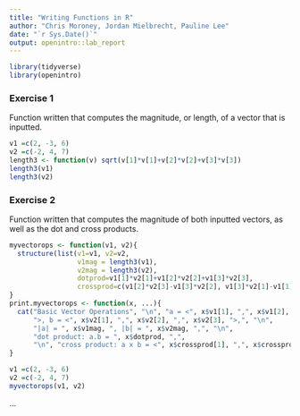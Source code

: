 ```yaml
---
title: "Writing Functions in R"
author: "Chris Moroney, Jordan Mielbrecht, Pauline Lee"
date: "`r Sys.Date()`"
output: openintro::lab_report
---
```


```r
library(tidyverse)
library(openintro)
```

### Exercise 1

Function written that computes the magnitude, or length, of a vector that is inputted. 

```r
v1 =c(2, -3, 6)
v2 =c(-2, 4, 7)
length3 <- function(v) sqrt(v[1]*v[1]+v[2]*v[2]+v[3]*v[3])
length3(v1)
length3(v2)
```

### Exercise 2

Function written that computes the magnitude of both inputted vectors, as well as the dot and cross products. 

```r
myvectorops <- function(v1, v2){
  structure(list(v1=v1, v2=v2, 
                 v1mag = length3(v1), 
                 v2mag = length3(v2),
                 dotprod=v1[1]*v2[1]+v1[2]*v2[2]+v1[3]*v2[3], 
                 crossprod=c(v1[2]*v2[3]-v1[3]*v2[2], v1[3]*v2[1]-v1[1]*v2[3], v1[1]*v2[2]-v1[2]*v2[1])), class="myvectorops")
}
print.myvectorops <- function(x, ...){
  cat("Basic Vector Operations", "\n", "a = <", x$v1[1], ",", x$v1[2], ",", x$v1[3], 
      ">, b = <", x$v2[1], ",", x$v2[2], ",", x$v2[3], ">,", "\n", 
      "|a| = ", x$v1mag, ", |b| = ", x$v2mag, ",", "\n",
      "dot product: a.b = ", x$dotprod, ",",
      "\n", "cross product: a x b = <", x$crossprod[1], ",", x$crossprod[2], ",", x$crossprod[3],"> ", sep="")
}

v1 =c(2, -3, 6)
v2 =c(-2, 4, 7)
myvectorops(v1, v2)
```

...

